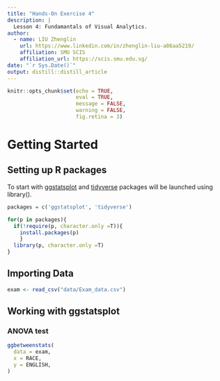 ```yaml
---
title: "Hands-On Exercise 4"
description: |
  Lesson 4: Fundamantals of Visual Analytics. 
author:
  - name: LIU Zhenglin 
    url: https://www.linkedin.com/in/zhenglin-liu-a86aa5219/
    affiliation: SMU SCIS
    affiliation_url: https://scis.smu.edu.sg/
date: "`r Sys.Date()`"
output: distill::distill_article
---
```


```r
knitr::opts_chunk$set(echo = TRUE,
                      eval = TRUE,
                      message = FALSE,
                      warning = FALSE,
                      fig.retina = 3)
```

# Getting Started
## Setting up R packages

To start with [ggstatsplot](https://indrajeetpatil.github.io/ggstatsplot/) and [tidyverse](https://www.tidyverse.org/) packages will be launched using library().

```r
packages = c('ggstatsplot', 'tidyverse')

for(p in packages){
  if(!require(p, character.only =T)){
    install.packages(p)
    }
  library(p, character.only =T)
}
```

## Importing Data

```r
exam <- read_csv("data/Exam_data.csv")
```

## Working with ggstatsplot
### ANOVA test

```r
ggbetweenstats(
  data = exam,
  x = RACE,
  y = ENGLISH,
)
```


